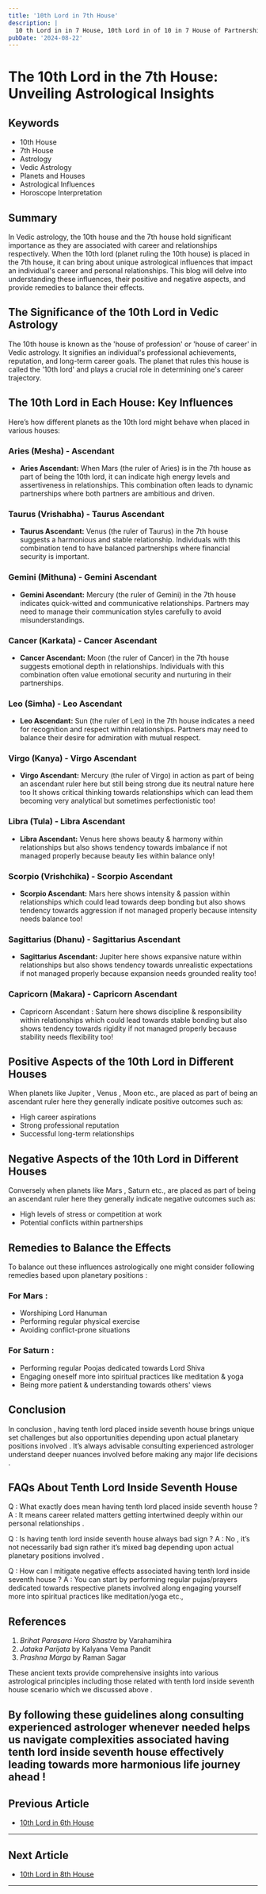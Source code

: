 ```yaml
---
title: '10th Lord in 7th House'
description: |
  10 th Lord in in 7 House, 10th Lord in of 10 in 7 House of Partnership in Vedic astrology
pubDate: '2024-08-22'
---
```


# The 10th Lord in the 7th House: Unveiling Astrological Insights

## Keywords
- 10th House
- 7th House
- Astrology
- Vedic Astrology
- Planets and Houses
- Astrological Influences
- Horoscope Interpretation

## Summary

In Vedic astrology, the 10th house and the 7th house hold significant importance as they are associated with career and relationships respectively. When the 10th lord (planet ruling the 10th house) is placed in the 7th house, it can bring about unique astrological influences that impact an individual's career and personal relationships. This blog will delve into understanding these influences, their positive and negative aspects, and provide remedies to balance their effects.

## The Significance of the 10th Lord in Vedic Astrology

The 10th house is known as the 'house of profession' or 'house of career' in Vedic astrology. It signifies an individual's professional achievements, reputation, and long-term career goals. The planet that rules this house is called the '10th lord' and plays a crucial role in determining one's career trajectory.

## The 10th Lord in Each House: Key Influences

Here’s how different planets as the 10th lord might behave when placed in various houses:

### Aries (Mesha) - Ascendant
- **Aries Ascendant:** When Mars (the ruler of Aries) is in the 7th house as part of being the 10th lord, it can indicate high energy levels and assertiveness in relationships. This combination often leads to dynamic partnerships where both partners are ambitious and driven.

### Taurus (Vrishabha) - Taurus Ascendant
- **Taurus Ascendant:** Venus (the ruler of Taurus) in the 7th house suggests a harmonious and stable relationship. Individuals with this combination tend to have balanced partnerships where financial security is important.

### Gemini (Mithuna) - Gemini Ascendant
- **Gemini Ascendant:** Mercury (the ruler of Gemini) in the 7th house indicates quick-witted and communicative relationships. Partners may need to manage their communication styles carefully to avoid misunderstandings.

### Cancer (Karkata) - Cancer Ascendant
- **Cancer Ascendant:** Moon (the ruler of Cancer) in the 7th house suggests emotional depth in relationships. Individuals with this combination often value emotional security and nurturing in their partnerships.

### Leo (Simha) - Leo Ascendant
- **Leo Ascendant:** Sun (the ruler of Leo) in the 7th house indicates a need for recognition and respect within relationships. Partners may need to balance their desire for admiration with mutual respect.

### Virgo (Kanya) - Virgo Ascendant
- **Virgo Ascendant:** Mercury (the ruler of Virgo) in action as part of being an ascendant ruler here but still being strong due its neutral nature here too It shows critical thinking towards relationships which can lead them becoming very analytical but sometimes perfectionistic too!

### Libra (Tula) - Libra Ascendant
- **Libra Ascendant:** Venus here shows beauty & harmony within relationships but also shows tendency towards imbalance if not managed properly because beauty lies within balance only!

### Scorpio (Vrishchika) - Scorpio Ascendant
- **Scorpio Ascendant:** Mars here shows intensity & passion within relationships which could lead towards deep bonding but also shows tendency towards aggression if not managed properly because intensity needs balance too!

### Sagittarius (Dhanu) - Sagittarius Ascendant
- **Sagittarius Ascendant:** Jupiter here shows expansive nature within relationships but also shows tendency towards unrealistic expectations if not managed properly because expansion needs grounded reality too!

### Capricorn (Makara) - Capricorn Ascendant 
- Capricorn Ascendant : Saturn here shows discipline & responsibility within relationships which could lead towards stable bonding but also shows tendency towards rigidity if not managed properly because stability needs flexibility too!

## Positive Aspects of the 10th Lord in Different Houses 

When planets like Jupiter , Venus , Moon etc., are placed as part of being an ascendant ruler here they generally indicate positive outcomes such as:

* High career aspirations 
* Strong professional reputation 
* Successful long-term relationships 

## Negative Aspects of the 10th Lord in Different Houses 

Conversely when planets like Mars , Saturn etc., are placed as part of being an ascendant ruler here they generally indicate negative outcomes such as:

* High levels of stress or competition at work 
* Potential conflicts within partnerships 

## Remedies to Balance the Effects 

To balance out these influences astrologically one might consider following remedies based upon planetary positions :

### For Mars :
- Worshiping Lord Hanuman 
- Performing regular physical exercise 
- Avoiding conflict-prone situations 

### For Saturn :
- Performing regular Poojas dedicated towards Lord Shiva 
- Engaging oneself more into spiritual practices like meditation & yoga 
- Being more patient & understanding towards others' views 

## Conclusion 

In conclusion , having tenth lord placed inside seventh house brings unique set challenges but also opportunities depending upon actual planetary positions involved . It’s always advisable consulting experienced astrologer understand deeper nuances involved before making any major life decisions .

## FAQs About Tenth Lord Inside Seventh House 

Q : What exactly does mean having tenth lord placed inside seventh house ?
A : It means career related matters getting intertwined deeply within our personal relationships .

Q : Is having tenth lord inside seventh house always bad sign ?
A : No , it’s not necessarily bad sign rather it’s mixed bag depending upon actual planetary positions involved .

Q : How can I mitigate negative effects associated having tenth lord inside seventh house ?
A : You can start by performing regular pujas/prayers dedicated towards respective planets involved along engaging yourself more into spiritual practices like meditation/yoga etc.,

## References 

1) *Brihat Parasara Hora Shastra* by Varahamihira 
2) *Jataka Parijata* by Kalyana Vema Pandit 
3) *Prashna Marga* by Raman Sagar 

These ancient texts provide comprehensive insights into various astrological principles including those related with tenth lord inside seventh house scenario which we discussed above . 

By following these guidelines along consulting experienced astrologer whenever needed helps us navigate complexities associated having tenth lord inside seventh house effectively leading towards more harmonious life journey ahead !
---

## Previous Article
- [10th Lord in 6th House](/blogs-md/1010_10th_Lord_in_all_Houses/101006_10th_Lord_in_6th_House.md)

---

## Next Article
- [10th Lord in 8th House](/blogs-md/1010_10th_Lord_in_all_Houses/101008_10th_Lord_in_8th_House.md)

---
